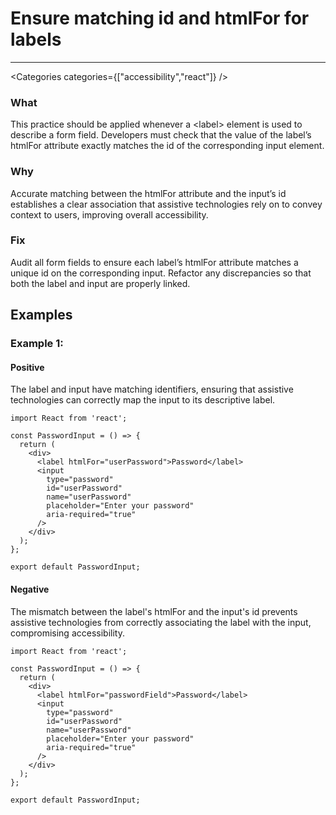 

# Ensure matching id and htmlFor for labels

<Severity severity={SeverityLevels.MEDIUM} />

---

<Categories categories={["accessibility","react"]} />

### What
This practice should be applied whenever a &lt;label&gt; element is used to describe a form field. Developers must check that the value of the label’s htmlFor attribute exactly matches the id of the corresponding input element.

### Why
Accurate matching between the htmlFor attribute and the input’s id establishes a clear association that assistive technologies rely on to convey context to users, improving overall accessibility.

### Fix
Audit all form fields to ensure each label’s htmlFor attribute matches a unique id on the corresponding input. Refactor any discrepancies so that both the label and input are properly linked.

## Examples

### Example 1:

<!-- #example -->

#### Positive

<!-- #example_positive_description -->
The label and input have matching identifiers, ensuring that assistive technologies can correctly map the input to its descriptive label.

<!-- #example_positive_code -->
```tsx
import React from 'react';

const PasswordInput = () => {
  return (
    <div>
      <label htmlFor="userPassword">Password</label>
      <input 
        type="password" 
        id="userPassword" 
        name="userPassword" 
        placeholder="Enter your password"
        aria-required="true"
      />
    </div>
  );
};

export default PasswordInput;
```

#### Negative

<!-- #example_negative_description -->
The mismatch between the label's htmlFor and the input's id prevents assistive technologies from correctly associating the label with the input, compromising accessibility.

<!-- #example_negative_code -->
```tsx
import React from 'react';

const PasswordInput = () => {
  return (
    <div>
      <label htmlFor="passwordField">Password</label>
      <input 
        type="password" 
        id="userPassword" 
        name="userPassword" 
        placeholder="Enter your password"
        aria-required="true"
      />
    </div>
  );
};

export default PasswordInput;
```